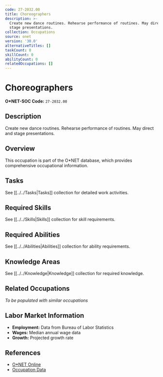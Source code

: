 ```yaml
---
code: 27-2032.00
title: Choreographers
description: >-
  Create new dance routines. Rehearse performance of routines. May direct and
  stage presentations.
collection: Occupations
source: onet
version: '30.0'
alternativeTitles: []
taskCount: 0
skillCount: 0
abilityCount: 0
relatedOccupations: []
---
```

# Choreographers

**O*NET-SOC Code:** `27-2032.00`

## Description

Create new dance routines. Rehearse performance of routines. May direct and stage presentations.

## Overview

This occupation is part of the O*NET database, which provides comprehensive occupational information.

## Tasks

See [[../../Tasks|Tasks]] collection for detailed work activities.

## Required Skills

See [[../../Skills|Skills]] collection for skill requirements.

## Required Abilities

See [[../../Abilities|Abilities]] collection for ability requirements.

## Knowledge Areas

See [[../../Knowledge|Knowledge]] collection for required knowledge.

## Related Occupations

*To be populated with similar occupations*

## Labor Market Information

- **Employment:** Data from Bureau of Labor Statistics
- **Wages:** Median annual wage data
- **Growth:** Projected growth rate

## References

- [O*NET Online](https://www.onetonline.org/link/summary/27-2032.00)
- [Occupation Data](https://www.onetcenter.org/)
